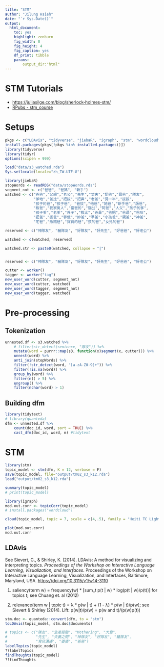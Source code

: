 ```yaml
---
title: "STM"
author: "Jilung Hsieh"
date: "`r Sys.Date()`"
output: 
  html_document: 
    toc: yes
    highlight: zenburn
    fig_width: 8
    fig_height: 4
    fig_caption: yes
    df_print: tibble
    params:
        output_dir:"html"
---
```


# STM Tutorials

-   <https://juliasilge.com/blog/sherlock-holmes-stm/>
-   [RPubs - stm_course](https://rpubs.com/Rawrion/669023)

# Setups

```r
pkgs <- c("LDAvis", "tidyverse", "jiebaR", "igraph", "stm", "wordcloud")
install.packages(pkgs[!pkgs %in% installed.packages()]) 
library(tidyverse)
library(tidyr) 
options(scipen = 999)
```

```r
load("data/s3_watched.rda")
Sys.setlocale(locale="zh_TW.UTF-8")

```

```r
library(jiebaR)
stopWords <- readRDS("data/stopWords.rds")
segment_not <- c("爸爸", "爸媽", "新手")
watched <- c("爸爸","父親","老公","先生","丈夫","奶爸","寶爸","隊友",
             "爹地","爸比","把拔","把鼻","老爸","另一半","拔拔",
             "孩子的爸","孩子爸", "爸拔","他爸","她爸","新手爸","版爸",
             "板爸","我家男人","當爸的","腦公","阿爸","人父","孩子的爹",
             "孩子爹","老爹","外子","拔比","爸鼻","爸把","爸逼","爸咪",
             "把爸","拔爸","爹低","帥爸","準爸","小孩爸","親爸","神爸",
             "宅爸","瓶餵爸","寶寶的爸","孩的爸","女兒的爸")

reserved <- c("神隊友", "豬隊友", "好隊友", "好先生", "好爸爸", "好老公")

watched <- c(watched, reserved)

watched.str <- paste0(watched, collapse = "|")


reserved <- c("神隊友", "豬隊友", "好隊友", "好先生", "好爸爸", "好老公")

cutter <- worker()
tagger <- worker("tag")
new_user_word(cutter, segment_not)
new_user_word(cutter, watched)
new_user_word(tagger, segment_not)
new_user_word(tagger, watched)
```

# Pre-processing

## Tokenization

```r
unnested.df <- s3.watched %>%
    # filter(str_detect(sentence, "隊友")) %>%
    mutate(word = purrr::map(s3, function(x)segment(x, cutter))) %>%
    unnest(word) %>%
    anti_join(stopWords) %>%
    filter(!str_detect(word, "[a-zA-Z0-9]+")) %>%
    filter(!is.na(word)) %>%
    group_by(word) %>%
    filter(n() > 5) %>%
    ungroup() %>%
    filter(nchar(word) > 1)
```

## Building dfm

```r
library(tidytext)
# library(quanteda)
dfm <- unnested.df %>%
    count(doc_id, word, sort = TRUE) %>%
    cast_dfm(doc_id, word, n) #tidytext
```

# STM

```r
library(stm)
topic_model <- stm(dfm, K = 12, verbose = F)
save(topic_model, file="output/tm02_s3_k12.rda")
load("output/tm02_s3_k12.rda")
```

```r
summary(topic_model)
# print(topic_model)
```

```r
library(igraph)
mod.out.corr <- topicCorr(topic_model)
# install.packages("wordcloud")

cloud(topic_model, topic = 7, scale = c(4,.5), family = "Heiti TC Light")

plot(mod.out.corr)
mod.out.corr
```

## LDAvis

See Sievert, C., & Shirley, K. (2014). LDAvis: A method for visualizing and interpreting topics. *Proceedings of the Workshop on Interactive Language Learning, Visualization, and Interfaces*. Proceedings of the Workshop on Interactive Language Learning, Visualization, and Interfaces, Baltimore, Maryland, USA. <https://doi.org/10.3115/v1/w14-3110>

1.  saliency(term w) = frequency(w) \* [sum_t p(t \| w) \* log(p(t \| w)/p(t))] for topics t; see Chuang et. al (2012)

<!-- -->

2.  relevance(term w \| topic t) = λ \* p(w \| t) + (1 - λ) \* p(w \| t)/p(w); see Sievert & Shirley (2014). Lift: p(w\|t)/p(w) = p(w and t)/(p(w)p(t))

```r
stm.doc <- quanteda::convert(dfm, to = "stm")
toLDAvis(topic_model, stm.doc$documents)
```

```r
# topics <- c("隊友", "生產經驗", "Mothering", "大寶",
#             "先生", "夫妻之間", "神隊友", "好隊友", "豬隊友", 
#             "育兒溝通", "婆婆", "爸爸")
labelTopics(topic_model)
??labelTopics 
findThoughts(topic_model)
??findThoughts
```

